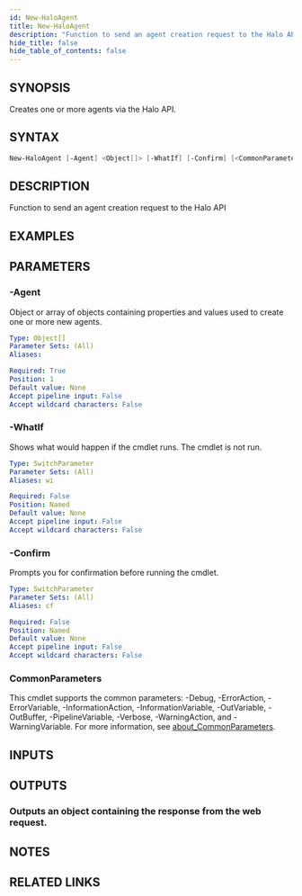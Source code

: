 ```yaml
---
id: New-HaloAgent
title: New-HaloAgent
description: "Function to send an agent creation request to the Halo API"
hide_title: false
hide_table_of_contents: false
---
```


## SYNOPSIS

Creates one or more agents via the Halo API.

## SYNTAX

```powershell
New-HaloAgent [-Agent] <Object[]> [-WhatIf] [-Confirm] [<CommonParameters>]
```

## DESCRIPTION

Function to send an agent creation request to the Halo API

## EXAMPLES

## PARAMETERS

### -Agent

Object or array of objects containing properties and values used to create one or more new agents.

```yaml
Type: Object[]
Parameter Sets: (All)
Aliases:

Required: True
Position: 1
Default value: None
Accept pipeline input: False
Accept wildcard characters: False
```

### -WhatIf

Shows what would happen if the cmdlet runs.
The cmdlet is not run.

```yaml
Type: SwitchParameter
Parameter Sets: (All)
Aliases: wi

Required: False
Position: Named
Default value: None
Accept pipeline input: False
Accept wildcard characters: False
```

### -Confirm

Prompts you for confirmation before running the cmdlet.

```yaml
Type: SwitchParameter
Parameter Sets: (All)
Aliases: cf

Required: False
Position: Named
Default value: None
Accept pipeline input: False
Accept wildcard characters: False
```

### CommonParameters

This cmdlet supports the common parameters: -Debug, -ErrorAction, -ErrorVariable, -InformationAction, -InformationVariable, -OutVariable, -OutBuffer, -PipelineVariable, -Verbose, -WarningAction, and -WarningVariable. For more information, see [about_CommonParameters](http://go.microsoft.com/fwlink/?LinkID=113216).

## INPUTS

## OUTPUTS

### Outputs an object containing the response from the web request.

## NOTES

## RELATED LINKS
